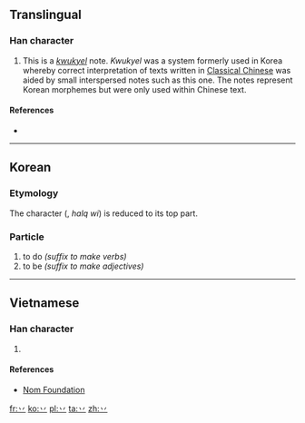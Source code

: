 {{also|䒑}}
==Translingual==
{{stroke order|type=animate}}

===Han character===
{{Han char|rn=3|rad=丶|as=01|sn=2|four=|canj=戈竹 (IH), X戈竹 (XIH)|ids=⿰[[丶]][[丿]]}}

# This is a ''[[kwukyel]]'' note. ''Kwukyel'' was a system formerly used in Korea whereby correct interpretation of texts written in [[w:Classical Chinese|Classical Chinese]] was aided by small interspersed notes such as this one. The notes represent Korean morphemes but were only used within Chinese text.

====References====
* {{Han ref|kx=0080.121|dj=0162.211|hdz=10042.091|uh=4E37|ud=20023}}

----

==Korean==

===Etymology===
The character <big>{{lang|ko|sc=Hant|[[為]]([[爲]])}}</big> (<big>{{lang|ko|위}}</big>, ''halq wi'') is reduced to its top part.

===Particle===
{{ko-pos|particle|hangeul=[[하]]|y=ha, [[Middle Korean]] ho|rv=ha|mr=ha}}

# to do ''(suffix to make verbs)''
# to be ''(suffix to make adjectives)''

----

==Vietnamese==

===Han character===
{{vi-hantu|[[bát]]|rs=丶01}}

# {{defn|lang=vi|sort=丶01}}

====References====
*[http://nomfoundation.org/common/nom_details.php?codepoint=4e37 Nom Foundation]

[[fr:丷]]
[[ko:丷]]
[[pl:丷]]
[[ta:丷]]
[[zh:丷]]